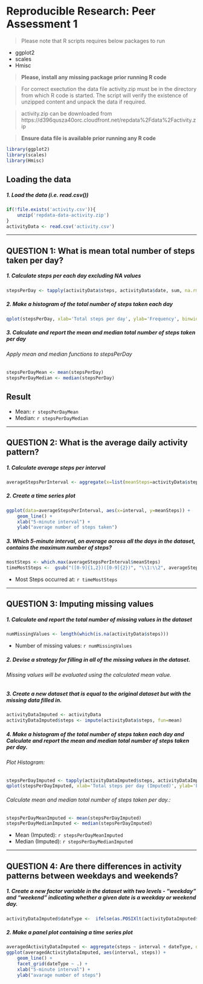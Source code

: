 # Reproducible Research: Peer Assessment 1
> Please note that R scripts requires below packages to run

* ggplot2
* scales
* Hmisc

>**Please, install any missing package prior running R code**

> For correct exectution the data file activity.zip must be in the directory
> from which R code is started. The script will verify the existence of unzipped
> content and unpack the data if required.

> activity.zip can be downloaded from https://d396qusza40orc.cloudfront.net/repdata%2Fdata%2Factivity.zip

>**Ensure data file is available prior running any R code**
```r
library(ggplot2)
library(scales)
library(Hmisc)
```

## Loading the data
##### 1. Load the data (i.e. read.csv())
```r
if(!file.exists('activity.csv')){
    unzip('repdata-data-activity.zip')
}
activityData <- read.csv('activity.csv')
```
-----

## QUESTION 1: What is mean total number of steps taken per day?
##### 1. Calculate steps per each day excluding NA values 
```r
stepsPerDay <- tapply(activityData$steps, activityData$date, sum, na.rm=TRUE)
```

##### 2. Make a histogram of the total number of steps taken each day
```r
qplot(stepsPerDay, xlab='Total steps per day', ylab='Frequency', binwidth = 1000) + geom_histogram(colour="black", fill="grey", binwidth = 1000)
```

##### 3. Calculate and report the mean and median total number of steps taken per day
###### Apply mean and median functions to stepsPerDay  
```r
stepsPerDayMean <- mean(stepsPerDay)
stepsPerDayMedian <- median(stepsPerDay)
```
## Result
* Mean: `r stepsPerDayMean`
* Median:  `r stepsPerDayMedian`

-----

## QUESTION 2: What is the average daily activity pattern?

##### 1. Calculate average steps per interval
```r
averageStepsPerInterval <- aggregate(x=list(meanSteps=activityData$steps), by=list(interval=activityData$interval), FUN=mean, na.rm=TRUE)
```

##### 2. Create a time series plot
```r
ggplot(data=averageStepsPerInterval, aes(x=interval, y=meanSteps)) +
    geom_line() +
    xlab("5-minute interval") +
    ylab("average number of steps taken")
```

##### 3. Which 5-minute interval, on average across all the days in the dataset, contains the maximum number of steps?
```r
mostSteps <- which.max(averageStepsPerInterval$meanSteps)
timeMostSteps <-  gsub("([0-9]{1,2})([0-9]{2})", "\\1:\\2", averageStepsPerInterval[mostSteps,'interval'])
```

* Most Steps occurred at: `r timeMostSteps`

----

## QUESTION 3: Imputing missing values
##### 1. Calculate and report the total number of missing values in the dataset 
```r
numMissingValues <- length(which(is.na(activityData$steps)))
```

* Number of missing values: `r numMissingValues`

##### 2. Devise a strategy for filling in all of the missing values in the dataset.

###### Missing values will be evaluated using the calculated mean value.

##### 3. Create a new dataset that is equal to the original dataset but with the missing data filled in.
```r
activityDataImputed <- activityData
activityDataImputed$steps <- impute(activityData$steps, fun=mean)
```


##### 4. Make a histogram of the total number of steps taken each day and Calculate and report the mean and median total number of steps taken per day.

###### Plot Histogram:

```r
stepsPerDayImputed <- tapply(activityDataImputed$steps, activityDataImputed$date, sum)
qplot(stepsPerDayImputed, xlab='Total steps per day (Imputed)', ylab='Frequency', binwidth = 1000) + geom_histogram(colour="black", fill="grey", binwidth = 1000)
```

###### Calculate mean and median total number of steps taken per day.:
```r
stepsPerDayMeanImputed <- mean(stepsPerDayImputed)
stepsPerDayMedianImputed <- median(stepsPerDayImputed)
```
* Mean (Imputed): `r stepsPerDayMeanImputed`
* Median (Imputed):  `r stepsPerDayMedianImputed`


----

## QUESTION 4: Are there differences in activity patterns between weekdays and weekends?
##### 1. Create a new factor variable in the dataset with two levels - "weekday" and "weekend" indicating whether a given date is a weekday or weekend day.

```r
activityDataImputed$dateType <-  ifelse(as.POSIXlt(activityDataImputed$date)$wday %in% c(0,6), 'weekend', 'weekday')
```

##### 2. Make a panel plot containing a time series plot

```r
averagedActivityDataImputed <- aggregate(steps ~ interval + dateType, data=activityDataImputed, mean)
ggplot(averagedActivityDataImputed, aes(interval, steps)) + 
    geom_line() + 
    facet_grid(dateType ~ .) +
    xlab("5-minute interval") + 
    ylab("avarage number of steps")
```

